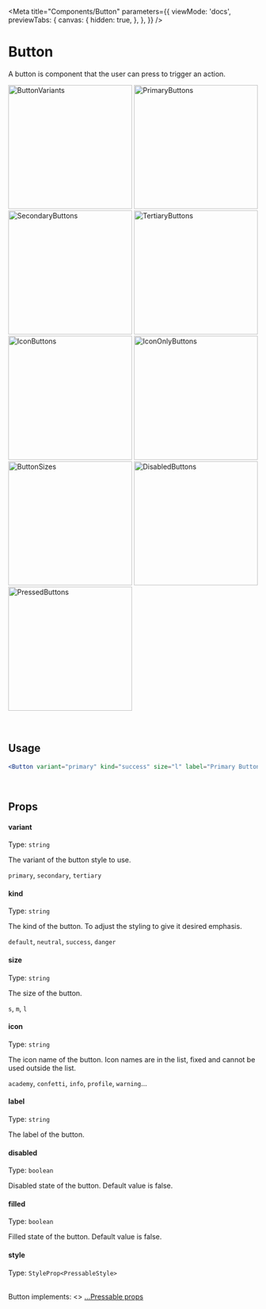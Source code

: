 
<Meta
  title="Components/Button"
  parameters={{
    viewMode: 'docs',
    previewTabs: {
      canvas: {
        hidden: true,
      },
    },
  }}
/>

# Button

A button is component that the user can press to trigger an action.

<div
  style={{
    display: 'flex',
    flexWrap: 'wrap',
    justifyContent: 'center',
  }}>
  <img src={ButtonVariants} width="250" alt="ButtonVariants" />
  <img src={PrimaryButtons} width="250" alt="PrimaryButtons" />
  <img src={SecondaryButtons} width="250" alt="SecondaryButtons" />
  <img src={TertiaryButtons} width="250" alt="TertiaryButtons" />
  <img src={IconButtons} width="250" alt="IconButtons" />
  <img src={IconOnlyButtons} width="250" alt="IconOnlyButtons" />
  <img src={ButtonSizes} width="250" alt="ButtonSizes" />
  <img src={DisabledButtons} width="250" alt="DisabledButtons" />
  <img src={PressedButtons} width="250" alt="PressedButtons" />
</div>

<br/>
<br/>

## Usage

```jsx
<Button variant="primary" kind="success" size="l" label="Primary Button" />
```

<br/>

## Props

#### variant

Type: `string`

The variant of the button style to use.

`primary`,
`secondary`,
`tertiary`

#### kind

Type: `string`

The kind of the button. To adjust the styling to give it desired emphasis.

`default`,
`neutral`,
`success`,
`danger`

#### size

Type: `string`

The size of the button.

`s`,
`m`,
`l`

#### icon

Type: `string`

The icon name of the button. Icon names are in the list, fixed and cannot be used outside the list.

`academy`,
`confetti`,
`info`,
`profile`,
`warning`...

#### label

Type: `string`

The label of the button.

#### disabled

Type: `boolean`

Disabled state of the button. Default value is false.

#### filled

Type: `boolean`

Filled state of the button. Default value is false.

#### style

Type: `StyleProp<PressableStyle>`

<br />
Button implements: <>
  <a href="https://reactnative.dev/docs/pressable#props" title="title">
    ...Pressable props
  </a>
</>
